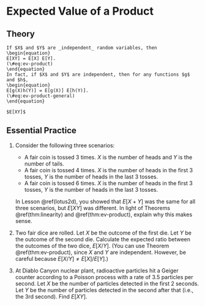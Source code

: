 # Expected Value of a Product {#ev-product}


## Theory {-}


```theorem
If $X$ and $Y$ are _independent_ random variables, then 
\begin{equation}
E[XY] = E[X] E[Y].
(\#eq:ev-product)
\end{equation}
In fact, if $X$ and $Y$ are independent, then for any functions $g$ and $h$,
\begin{equation}
E[g(X)h(Y)] = E[g(X)] E[h(Y)].
(\#eq:ev-product-general)
\end{equation}
```


```example
$E[XY]$
```

## Essential Practice {-}


1. Consider the following three scenarios:

    - A fair coin is tossed 3 times. $X$ is the number of heads and $Y$ is the number of tails.
    - A fair coin is tossed 4 times. $X$ is the number of heads in the first 3 tosses, $Y$ is the number of heads in the last 3 tosses.
    - A fair coin is tossed 6 times. $X$ is the number of heads in the first 3 tosses, $Y$ is the number of heads in the last 3 tosses.
    
    In Lesson \@ref(lotus2d), you showed that $E[X + Y]$ was the same for all three scenarios, but 
    $E[XY]$ was different. In light of Theorems \@ref(thm:linearity) and \@ref(thm:ev-product), explain why 
    this makes sense.
    
2. Two fair dice are rolled. Let $X$ be the outcome of the first die. Let $Y$ be the outcome of the 
second die. Calculate the expected ratio between the outcomes of the two dice, $\displaystyle E[X / Y]$.
(You can use Theorem \@ref(thm:ev-product), since $X$ and $Y$ are independent. However, 
be careful because $E[X / Y] \neq E[X] / E[Y]$.) 

3. At Diablo Canyon nuclear plant, radioactive particles hit a Geiger counter according to a Poisson process 
with a rate of 3.5 particles per second. Let $X$ be the number of particles detected in the first 2 seconds. 
Let $Y$ be the number of particles detected in the second after that (i.e., the 3rd second). Find $E[XY]$.
